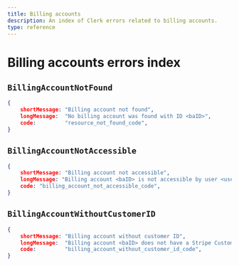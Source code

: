 ```yaml
---
title: Billing accounts
description: An index of Clerk errors related to billing accounts.
type: reference
---
```


# Billing accounts errors index

## `BillingAccountNotFound`

```json
{
    shortMessage: "Billing account not found",
    longMessage:  "No billing account was found with ID <baID>",
    code:         "resource_not_found_code",
}
```

## `BillingAccountNotAccessible`

```json
{
    shortMessage: "Billing account not accessible",
    longMessage: "Billing account <baID> is not accessible by user <userID>",
    code: "billing_account_not_accessible_code",
}
```

## `BillingAccountWithoutCustomerID`

```json
{
    shortMessage: "Billing account without customer ID",
    longMessage:  "Billing account <baID> does not have a Stripe Customer ID",
    code:         "billing_account_without_customer_id_code",
}
```
